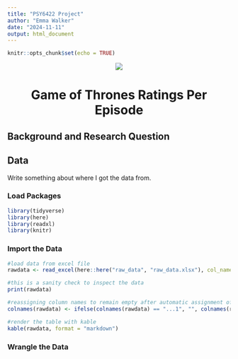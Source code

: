 ```yaml
---
title: "PSY6422 Project"
author: "Emma Walker"
date: "2024-11-11"
output: html_document
---
```


```r
knitr::opts_chunk$set(echo = TRUE)
```

<center>
![](images/Logo_Game_of_thrones.png)

# **Game of Thrones Ratings Per Episode**

</center>
## Background and Research Question

## Data
Write something about where I got the data from.

### Load Packages

```r

library(tidyverse)
library(here)
library(readxl)
library(knitr)
```

### Import the Data

```r
#load data from excel file
rawdata <- read_excel(here::here("raw_data", "raw_data.xlsx"), col_names=TRUE)

#this is a sanity check to inspect the data
print(rawdata)

#reassigning column names to remain empty after automatic assignment of "...1"
colnames(rawdata) <- ifelse(colnames(rawdata) == "...1", "", colnames(rawdata))

#render the table with kable
kable(rawdata, format = "markdown")

```

### Wrangle the Data


